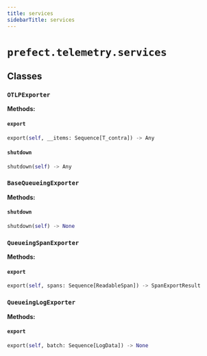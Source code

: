 ```yaml
---
title: services
sidebarTitle: services
---
```


# `prefect.telemetry.services`

## Classes

### `OTLPExporter` <sup><a href="https://github.com/prefecthq/prefect/blob/main/src/prefect/telemetry/services.py#L17" target="_blank"><Icon icon="github" style="width: 14px; height: 14px;" /></a></sup>

**Methods:**

#### `export` <sup><a href="https://github.com/prefecthq/prefect/blob/main/src/prefect/telemetry/services.py#L18" target="_blank"><Icon icon="github" style="width: 14px; height: 14px;" /></a></sup>

```python
export(self, __items: Sequence[T_contra]) -> Any
```

#### `shutdown` <sup><a href="https://github.com/prefecthq/prefect/blob/main/src/prefect/telemetry/services.py#L20" target="_blank"><Icon icon="github" style="width: 14px; height: 14px;" /></a></sup>

```python
shutdown(self) -> Any
```

### `BaseQueueingExporter` <sup><a href="https://github.com/prefecthq/prefect/blob/main/src/prefect/telemetry/services.py#L23" target="_blank"><Icon icon="github" style="width: 14px; height: 14px;" /></a></sup>

**Methods:**

#### `shutdown` <sup><a href="https://github.com/prefecthq/prefect/blob/main/src/prefect/telemetry/services.py#L38" target="_blank"><Icon icon="github" style="width: 14px; height: 14px;" /></a></sup>

```python
shutdown(self) -> None
```

### `QueueingSpanExporter` <sup><a href="https://github.com/prefecthq/prefect/blob/main/src/prefect/telemetry/services.py#L46" target="_blank"><Icon icon="github" style="width: 14px; height: 14px;" /></a></sup>

**Methods:**

#### `export` <sup><a href="https://github.com/prefecthq/prefect/blob/main/src/prefect/telemetry/services.py#L52" target="_blank"><Icon icon="github" style="width: 14px; height: 14px;" /></a></sup>

```python
export(self, spans: Sequence[ReadableSpan]) -> SpanExportResult
```

### `QueueingLogExporter` <sup><a href="https://github.com/prefecthq/prefect/blob/main/src/prefect/telemetry/services.py#L60" target="_blank"><Icon icon="github" style="width: 14px; height: 14px;" /></a></sup>

**Methods:**

#### `export` <sup><a href="https://github.com/prefecthq/prefect/blob/main/src/prefect/telemetry/services.py#L66" target="_blank"><Icon icon="github" style="width: 14px; height: 14px;" /></a></sup>

```python
export(self, batch: Sequence[LogData]) -> None
```
